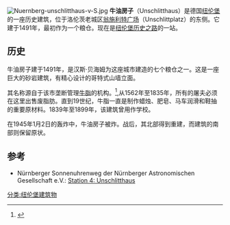 [[File:Nuernberg-unschlitthaus-v-S.jpg|thumb]]
'''牛油房子'''（Unschlitthaus）是德国[[纽伦堡|纽伦堡]]的一座历史建筑，位于洛伦茨老城区[[翁施利特广场|翁施利特广场]]（Unschlittplatz）的东侧。它建于1491年，最初作为一个粮仓。现在是[[纽伦堡历史之路|纽伦堡历史之路]]的一站。

== 历史 ==
牛油房子建于1491年，是汉斯·贝海姆为这座城市建造的七个粮仓之一。这是一座巨大的砂岩建筑，有精心设计的哥特式山墙立面。

其名称源自于该市垄断管理[[牛脂|牛脂]]的机构。<ref group="SL">{{Stadtlexikon Nürnberg|lemma=Ochsen- und Unschlittamt|autor=PF|seite=775|nurlemma=ja}}</ref>,从1562年至1835年，所有的屠夫必须在这里出售废脂肪。直到19世纪，牛脂一直是制作蜡烛、肥皂、马车润滑和鞋抽的重要原材料。1839年至1899年，该建筑曾用作学校。

在1945年1月2日的轰炸中，牛油房子被炸。战后，其北部得到重建，而建筑的南部则保留原状。

== 参考 ==
<references group="SL" />
<references />
* Nürnberger Sonnenuhrenweg der Nürnberger Astronomischen Gesellschaft e.V.: [http://www.sonnenuhrenweg-nuernberg.de/sonnenuhrenweg_S04.php Station 4: Unschlitthaus] {{Wayback|url=http://www.sonnenuhrenweg-nuernberg.de/sonnenuhrenweg_S04.php |date=20160512181209 }} 
[[分类:纽伦堡建筑物|分类:纽伦堡建筑物]]